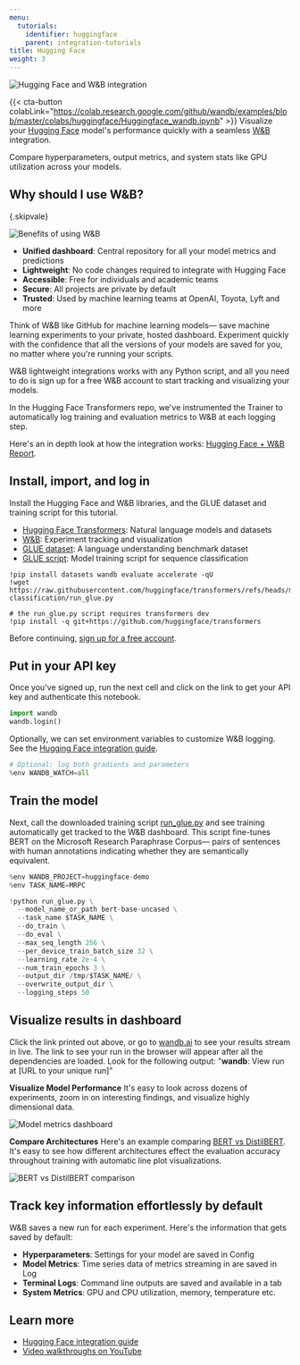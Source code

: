 ```yaml
---
menu:
  tutorials:
    identifier: huggingface
    parent: integration-tutorials
title: Hugging Face
weight: 3
---
```

<Frame>
    <img src="/images/tutorials/huggingface.png" alt="Hugging Face and W&B integration"  />
</Frame>

{{< cta-button colabLink="https://colab.research.google.com/github/wandb/examples/blob/master/colabs/huggingface/Huggingface_wandb.ipynb" >}}
Visualize your [Hugging Face](https://github.com/huggingface/transformers) model's performance quickly with a seamless [W&B](https://wandb.ai/site) integration.

Compare hyperparameters, output metrics, and system stats like GPU utilization across your models. 

## Why should I use W&B?
{.skipvale}

<Frame>
    <img src="/images/tutorials/huggingface-why.png" alt="Benefits of using W&B"  />
</Frame>

- **Unified dashboard**: Central repository for all your model metrics and predictions
- **Lightweight**: No code changes required to integrate with Hugging Face
- **Accessible**: Free for individuals and academic teams
- **Secure**: All projects are private by default
- **Trusted**: Used by machine learning teams at OpenAI, Toyota, Lyft and more

Think of W&B like GitHub for machine learning models— save machine learning experiments to your private, hosted dashboard. Experiment quickly with the confidence that all the versions of your models are saved for you, no matter where you're running your scripts.

W&B lightweight integrations works with any Python script, and all you need to do is sign up for a free W&B account to start tracking and visualizing your models.

In the Hugging Face Transformers repo, we've instrumented the Trainer to automatically log training and evaluation metrics to W&B at each logging step.

Here's an in depth look at how the integration works: [Hugging Face + W&B Report](https://app.wandb.ai/jxmorris12/huggingface-demo/reports/Train-a-model-with-Hugging-Face-and-Weights-%26-Biases--VmlldzoxMDE2MTU).

## Install, import, and log in



Install the Hugging Face and W&B libraries, and the GLUE dataset and training script for this tutorial.
- [Hugging Face Transformers](https://github.com/huggingface/transformers): Natural language models and datasets
- [W&B](/): Experiment tracking and visualization
- [GLUE dataset](https://gluebenchmark.com/): A language understanding benchmark dataset
- [GLUE script](https://raw.githubusercontent.com/huggingface/transformers/refs/heads/main/examples/pytorch/text-classification/run_glue.py): Model training script for sequence classification


```notebook
!pip install datasets wandb evaluate accelerate -qU
!wget https://raw.githubusercontent.com/huggingface/transformers/refs/heads/main/examples/pytorch/text-classification/run_glue.py
```


```notebook
# the run_glue.py script requires transformers dev
!pip install -q git+https://github.com/huggingface/transformers
```

Before continuing, [sign up for a free account](https://app.wandb.ai/login?signup=true).

## Put in your API key

Once you've signed up, run the next cell and click on the link to get your API key and authenticate this notebook.


```python
import wandb
wandb.login()
```

Optionally, we can set environment variables to customize W&B logging. See the [Hugging Face integration guide](/guides/integrations/huggingface/).


```python
# Optional: log both gradients and parameters
%env WANDB_WATCH=all
```

## Train the model
Next, call the downloaded training script [run_glue.py](https://huggingface.co/transformers/examples.html#glue) and see training automatically get tracked to the W&B dashboard. This script fine-tunes BERT on the Microsoft Research Paraphrase Corpus— pairs of sentences with human annotations indicating whether they are semantically equivalent.


```python
%env WANDB_PROJECT=huggingface-demo
%env TASK_NAME=MRPC

!python run_glue.py \
  --model_name_or_path bert-base-uncased \
  --task_name $TASK_NAME \
  --do_train \
  --do_eval \
  --max_seq_length 256 \
  --per_device_train_batch_size 32 \
  --learning_rate 2e-4 \
  --num_train_epochs 3 \
  --output_dir /tmp/$TASK_NAME/ \
  --overwrite_output_dir \
  --logging_steps 50
```

##  Visualize results in dashboard
Click the link printed out above, or go to [wandb.ai](https://app.wandb.ai) to see your results stream in live. The link to see your run in the browser will appear after all the dependencies are loaded. Look for the following output: "**wandb**: View run at [URL to your unique run]"

**Visualize Model Performance**
It's easy to look across dozens of experiments, zoom in on interesting findings, and visualize highly dimensional data.

<Frame>
    <img src="/images/tutorials/huggingface-visualize.gif" alt="Model metrics dashboard"  />
</Frame>

**Compare Architectures**
Here's an example comparing [BERT vs DistilBERT](https://app.wandb.ai/jack-morris/david-vs-goliath/reports/Does-model-size-matter%3F-Comparing-BERT-and-DistilBERT-using-Sweeps--VmlldzoxMDUxNzU). It's easy to see how different architectures effect the evaluation accuracy throughout training with automatic line plot visualizations.

<Frame>
    <img src="/images/tutorials/huggingface-comparearchitectures.gif" alt="BERT vs DistilBERT comparison"  />
</Frame>

## Track key information effortlessly by default
W&B saves a new run for each experiment. Here's the information that gets saved by default:
- **Hyperparameters**: Settings for your model are saved in Config
- **Model Metrics**: Time series data of metrics streaming in are saved in Log
- **Terminal Logs**: Command line outputs are saved and available in a tab
- **System Metrics**: GPU and CPU utilization, memory, temperature etc.

## Learn more
- [Hugging Face integration guide](/guides/integrations/huggingface)
- [Video walkthroughs on YouTube](http://wandb.me/youtube)
